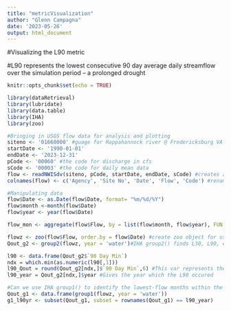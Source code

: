 ```yaml
---
title: "metricVisualization"
author: "Glenn Campagna"
date: '2023-05-26'
output: html_document
---
```


#Visualizing the L90 metric 

#L90 represents the lowest consecutive 90 day average daily streamflow over the simulation period -- a prolonged drought 

```r
knitr::opts_chunk$set(echo = TRUE)
```

```r
library(dataRetrieval)
library(lubridate)
library(data.table)
library(IHA)
library(zoo)
```


```r
#Bringing in USGS flow data for analysis and plotting 
siteno <- '01668000' #guage for Rappahannock river @ Fredericksburg VA
startDate <- '1990-01-01'
endDate <- '2023-12-31'
pCode <- '00060' #the code for discharge in cfs
sCode <- '00003' #the code for daily mean data
flow <- readNWISdv(siteno, pCode, startDate, endDate, sCode) #creates a data frame with flow data from the specified gauge 
colnames(flow) <- c('Agency', 'Site No', 'Date', 'Flow', 'Code') #rename the columns for table
```


```r
#Manipulating data 
flow$Date <- as.Date(flow$Date, format= "%m/%d/%Y")
flow$month <-month(flow$Date)
flow$year <- year(flow$Date)
```

```r
flow_mon <- aggregate(flow$Flow, by = list(flow$month, flow$year), FUN = 'mean') #Flow averaged monthly, for plotting
```

```r
flowz <- zoo(flow$Flow, order.by = flow$Date) #create zoo object for use in IHA function
Qout_g2 <- group2(flowz, year = 'water')#IHA group2() finds L30, L90, etc.
```

```r
l90 <- data.frame(Qout_g2$`90 Day Min`)
ndx = which.min(as.numeric(l90[,1]))
l90_Qout = round(Qout_g2[ndx,]$`90 Day Min`,6) #This var represents the main L90 metric across the entire period of analysis
l90_year = Qout_g2[ndx,]$year #Gives the year which the L90 occured 
```

```r
#Can we use IHA group1() to identify the lowest-flow months within the L90 year?
Qout_g1 <- data.frame(group1(flowz, year = 'water'))
g1_l90yr <- subset(Qout_g1, subset = rownames(Qout_g1) == l90_year)
```




